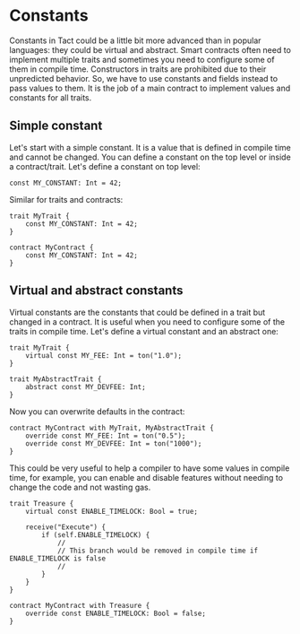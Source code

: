 # Constants

Constants in Tact could be a little bit more advanced than in popular languages: they could be virtual and abstract. Smart contracts often need to implement multiple traits and sometimes you need to configure some of them in compile time. Constructors in traits are prohibited due to their unpredicted behavior. So, we have to use constants and fields instead to pass values to them. It is the job of a main contract to implement values and constants for all traits.

## Simple constant

Let's start with a simple constant. It is a value that is defined in compile time and cannot be changed. You can define a constant on the top level or inside a contract/trait. Let's define a constant on top level:

```tact
const MY_CONSTANT: Int = 42;
```

Similar for traits and contracts:

```tact
trait MyTrait {
    const MY_CONSTANT: Int = 42;
}

contract MyContract {
    const MY_CONSTANT: Int = 42;
}
```

## Virtual and abstract constants

Virtual constants are the constants that could be defined in a trait but changed in a contract. It is useful when you need to configure some of the traits in compile time. Let's define a virtual constant and an abstract one:

```tact
trait MyTrait {
    virtual const MY_FEE: Int = ton("1.0");
}

trait MyAbstractTrait {
    abstract const MY_DEVFEE: Int;
}
```

Now you can overwrite defaults in the contract:

```tact
contract MyContract with MyTrait, MyAbstractTrait {
    override const MY_FEE: Int = ton("0.5");
    override const MY_DEVFEE: Int = ton("1000");
}
```

This could be very useful to help a compiler to have some values in compile time, for example, you can enable and disable features without needing to change the code and not wasting gas.

```tact
trait Treasure {
    virtual const ENABLE_TIMELOCK: Bool = true;

    receive("Execute") {
        if (self.ENABLE_TIMELOCK) {
            //
            // This branch would be removed in compile time if ENABLE_TIMELOCK is false
            //
        }
    }
}

contract MyContract with Treasure {
    override const ENABLE_TIMELOCK: Bool = false;
}

```
